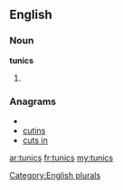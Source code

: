 ==English==

===Noun===
'''tunics'''

# {{plural of|[[tunic]]}}

===Anagrams===
* {{alphagram|cinstu}}
* [[cutins#English|cutins]]
* [[cuts in#English|cuts in]]

[[Category:English plurals]]

[[ar:tunics]]
[[fr:tunics]]
[[my:tunics]]